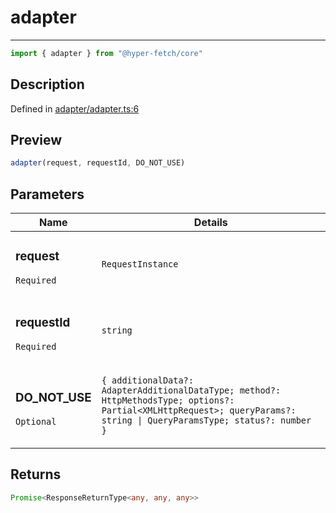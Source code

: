 

# adapter

<div class="api-docs__separator" data-reactroot="">

---

</div><div class="api-docs__import" data-reactroot="">

```ts
import { adapter } from "@hyper-fetch/core"
```

</div><div class="api-docs__section">

## Description

</div><div class="api-docs__description"><span class="api-docs__do-not-parse">



</span></div><p class="api-docs__definition">

Defined in [adapter/adapter.ts:6](https://github.com/BetterTyped/hyper-fetch/blob/c44d728f/packages/core/src/adapter/adapter.ts#L6)

</p><div class="api-docs__section">

## Preview

</div><div class="api-docs__preview fn">

```ts
adapter(request, requestId, DO_NOT_USE)
```

</div><div class="api-docs__section">

## Parameters

</div><div class="api-docs__parameters"><table><thead><tr><th>Name</th><th>Details</th></tr></thead><tbody><tr param-data="request"><td class="api-docs__param-name required">

### request 

`Required`

</td><td class="api-docs__param-type">

`RequestInstance`

</td></tr><tr param-data="requestId"><td class="api-docs__param-name required">

### requestId 

`Required`

</td><td class="api-docs__param-type">

`string`

</td></tr><tr param-data="DO_NOT_USE"><td class="api-docs__param-name optional">

### DO\_NOT\_USE 

`Optional`

</td><td class="api-docs__param-type">

`{ additionalData?: AdapterAdditionalDataType; method?: HttpMethodsType; options?: Partial<XMLHttpRequest>; queryParams?: string | QueryParamsType; status?: number }`

</td></tr></tbody></table></div><div class="api-docs__section">

## Returns

</div><div class="api-docs__returns">

```ts
Promise<ResponseReturnType<any, any, any>>
```

</div>